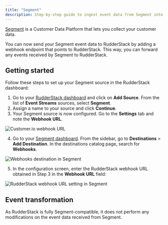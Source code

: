 ```yaml
---
title: "Segment"
description: Step-by-step guide to ingest event data from Segment into RudderStack
---
```


[Segment](https://segment.com) is a Customer Data Platform that lets you collect your customer data.

You can now send your Segment event data to RudderStack by adding a webhook endpoint that points to RudderStack. This way, you can forward any events received by Segment to RudderStack.

## Getting started

Follow these steps to set up your Segment source in the RudderStack dashboard:

1. Go to your [RudderStack dashboard](https://app.rudderstack.com/) and click on **Add Source**. From the list of **Event Streams** sources, select **Segment**.
2. Assign a name to your source and click **Continue**.
3. Your Segment source is now configured. Go to the **Settings** tab and note the **Webhook URL**.

<img src="../../../assets/event-stream-sources/segment-webhook-url.png" alt="Customer.io webhook URL" />

4. Go to your [Segment dashboard](https://app.segment.com/workspaces). From the sidebar, go to **Destinations** > **Add Destination**. In the destinations catalog page, search for **Webhooks**.

<img src="../../../assets/event-stream-sources/segment-3.png" alt="Webhooks destination in Segment" />

5. In the configuration screen, enter the RudderStack webhook URL obtained in Step 3 in the **Webhook URL** field:

<img src="../../../assets/event-stream-sources/segment-4.png" alt="RudderStack webhook URL setting in Segment" />

## Event transformation

As RudderStack is fully Segment-compatible, it does not perform any modifications on the event data received from Segment.